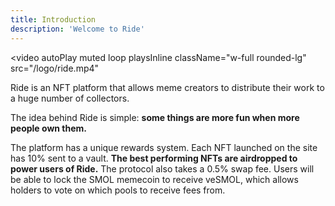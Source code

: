 ```yaml
---
title: Introduction
description: 'Welcome to Ride'
---
```


<video
  autoPlay
  muted
  loop
  playsInline
  className="w-full rounded-lg"
  src="/logo/ride.mp4"
></video>

Ride is an NFT platform that allows meme creators to distribute their work to a huge number of collectors. 

The idea behind Ride is simple: **some things are more fun when more people own them.**

The platform has a unique rewards system. Each NFT launched on the site has 10% sent to a vault. **The best performing NFTs are airdropped to power users of Ride.** The protocol also takes a 0.5% swap fee. Users will be able to lock the SMOL memecoin to receive veSMOL, which allows holders to vote on which pools to receive fees from.

